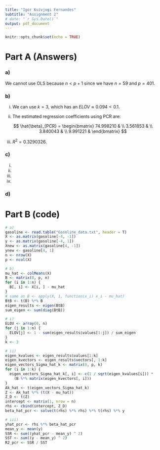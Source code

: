 ```yaml
---
title: "Igor Kuivjogi Fernandes"
subtitle: "Assignment 2"
# date: "`r Sys.Date()`"
output: pdf_document
---
```


```r
knitr::opts_chunk$set(echo = TRUE)
```

# Part A (Answers)

### a)

We cannot use OLS because $n < p + 1$ since we have $n = 59$ and $p = 401$.
  

### b)

  i) We can use $k = 3$, which has an $ELOV \approx 0.094 < 0.1$.   

  ii) The estimated regression coefficients using PCR are:
  
  $$
  \hat{\beta}_{PCR} = \begin{bmatrix}
  74.998210 & \\
  3.561853 & \\
  3.840043 & \\
  9.991221 &
  \end{bmatrix}
  $$

  iii) $R^2 = 0.3290326$.


### c)

  i)

  ii)

  iii)

  iv)


### d)


# Part B (code)

```r
# a)
gasoline <- read.table("Gasoline_data.txt", header = T)
X <- as.matrix(gasoline[-4, -1])
y <- as.matrix(gasoline[-4, 1])
Xnew <- as.matrix(gasoline[4, -1])
ynew <- gasoline[4, 1]
n <- nrow(X)
p <- ncol(X)
```


```r
# b)
mu_hat <- colMeans(X)
B <- matrix(0, p, n)
for (i in 1:n) {
  B[, i] <- X[i, ] - mu_hat
}
# same as B <- apply(X, 1, function(x_i) x_i - mu_hat)
BtB <- t(B) %*% B
eigen_results <- eigen(BtB)
sum_eigen <- sum(diag(BtB))

# i)
ELOV <- array(0, n)
for (j in 1:n) {
  ELOV[j] <- 1 - sum(eigen_results$values[1:j]) / sum_eigen
}
k <- 3

# ii)
eigen_kvalues <- eigen_results$values[1:k]
eigen_kvectors <- eigen_results$vectors[, 1:k]
eigen_vectors_Sigma_hat_k <- matrix(0, p, k)
for (i in 1:k) {
  eigen_vectors_Sigma_hat_k[, i] <- c(1 / sqrt(eigen_kvalues[i])) * 
    (B %*% matrix(eigen_kvectors[, i]))
}
Ak_hat <- t(eigen_vectors_Sigma_hat_k)
Z <- Ak_hat %*% (t(X - mu_hat))
Z_D <- t(Z)
intercept <- matrix(1, nrow = n)
rhs <- cbind(intercept, Z_D)
beta_hat_pcr <- solve(t(rhs) %*% rhs) %*% t(rhs) %*% y

# iii)
yhat_pcr <- rhs %*% beta_hat_pcr
mean_y <- mean(y)
SSR <- sum((yhat_pcr - mean_y) ^ 2)
SST <- sum((y - mean_y) ^ 2)
R2_pcr <- SSR / SST
```

